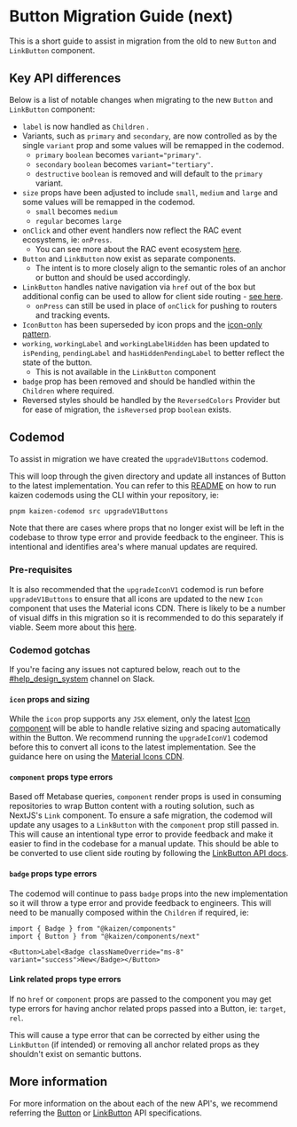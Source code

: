 
<Meta title="Components/Button/Migration Guide" />

# Button Migration Guide (next)

This is a short guide to assist in migration from the old to new `Button` and `LinkButton` component.

## Key API differences

Below is a list of notable changes when migrating to the new `Button` and `LinkButton` component:

- `label` is now handled as `Children` .
- Variants, such as `primary` and `secondary`, are now controlled as by the single `variant` prop and some values will be remapped in the codemod.
  - `primary` `boolean` becomes `variant="primary"`.
  - `secondary` `boolean` becomes `variant="tertiary"`.
  - `destructive` `boolean` is removed and will default to the `primary` variant.
- `size` props have been adjusted to include `small`, `medium` and `large` and some values will be remapped in the codemod.
  - `small` becomes `medium`
  - `regular` becomes `large`
- `onClick` and other event handlers now reflect the RAC event ecosystems, ie: `onPress`.
  - You can see more about the RAC event ecosystem [here](https://react-spectrum.adobe.com/react-aria/Button.html#events).
- `Button` and `LinkButton` now exist as separate components.
  - The intent is to more closely align to the semantic roles of an anchor or button and should be used accordingly.
- `LinkButton` handles native navigation via `href` out of the box but additional config can be used to allow for client side routing - [see here](/docs/components-linkbutton-api-specification--docs#client-side-routing).
  - `onPress` can still be used in place of `onClick` for pushing to routers and tracking events.
- `IconButton` has been superseded by icon props and the [icon-only pattern](/docs/components-button-button-next-api-specification--docs#icon-only-button-and-hashiddenlabel).
- `working`, `workingLabel` and `workingLabelHidden` has been updated to `isPending`, `pendingLabel` and `hasHiddenPendingLabel` to better reflect the state of the button.
  - This is not available in the `LinkButton` component
- `badge` prop has been removed and should be handled within the `Children` where required.
- Reversed styles should be handled by the `ReversedColors` Provider but for ease of migration, the `isReversed` prop `boolean` exists.

## Codemod

To assist in migration we have created the `upgradeV1Buttons` codemod.

This will loop through the given directory and update all instances of Button to the latest implementation. You can refer to this [README](https://github.com/cultureamp/kaizen-design-system/blob/main/packages/components/codemods/README.md#kaizen-codemods) on how to run kaizen codemods using the CLI within your repository, ie:

```bash
pnpm kaizen-codemod src upgradeV1Buttons
```

Note that there are cases where props that no longer exist will be left in the codebase to throw type error and provide feedback to the engineer. This is intentional and identifies area's where manual updates are required.

### Pre-requisites

It is also recommended that the `upgradeIconV1` codemod is run before `upgradeV1Buttons` to ensure that all icons are updated to the new `Icon` component that uses the Material icons CDN. There is likely to be a number of visual diffs in this migration so it is recommended to do this separately if viable. Seem more about this [here](/docs/components-icon-icon-future-api-specification--docs#set-up).

### Codemod gotchas

If you're facing any issues not captured below, reach out to the [#help_design_system](https://cultureamp.slack.com/archives/C0189KBPM4Y) channel on Slack.

#### `icon` props and sizing

While the `icon` prop supports any `JSX` element, only the latest [Icon component](/docs/components-icon-icon-future-api-specification--docs) will be able to handle relative sizing and spacing automatically within the Button. We recommend running the `upgradeIconV1` codemod before this to convert all icons to the latest implementation. See the guidance here on using the [Material Icons CDN](/docs/guides-app-starter--docs#5-link-to-google-material-symbols-cdn).

#### `component` props type errors

Based off Metabase queries, `component` render props is used in consuming repositories to wrap Button content with a routing solution, such as NextJS's `Link` component. To ensure a safe migration, the codemod will update any usages to a `LinkButton` with the `component` prop still passed in. This will cause an intentional type error to provide feedback and make it easier to find in the codebase for a manual update. This should be able to be converted to use client side routing by following the [LinkButton API docs](https://cultureamp.design/?path=/docs/components-linkbutton-api-specification--docs).

#### `badge` props type errors

The codemod will continue to pass `badge` props into the new implementation so it will throw a type error and provide feedback to engineers. This will need to be manually composed within the `Children` if required, ie:

```
import { Badge } from "@kaizen/components"
import { Button } from "@kaizen/components/next"

<Button>Label<Badge classNameOverride="ms-8" variant="success">New</Badge></Button>
```

#### Link related props type errors

If no `href` or `component` props are passed to the component you may get type errors for having anchor related props passed into a Button, ie: `target`, `rel`.

This will cause a type error that can be corrected by either using the `LinkButton` (if intended) or removing all anchor related props as they shouldn't exist on semantic buttons.

## More information

For more information on the about each of the new API's, we recommend referring the [Button](/docs/components-button-button-next-api-specification--docs) or [LinkButton](/docs/components-linkbutton-api-specification--docs) API specifications.
